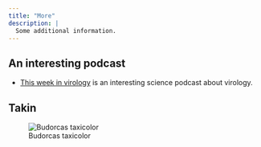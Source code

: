 ```yaml
---
title: "More"
description: |
  Some additional information.
---
```

## An interesting podcast
- [This week in virology](https://www.microbe.tv/twiv/) is an interesting science podcast about virology.

## Takin
![Budorcas taxicolor](animal.jpeg)